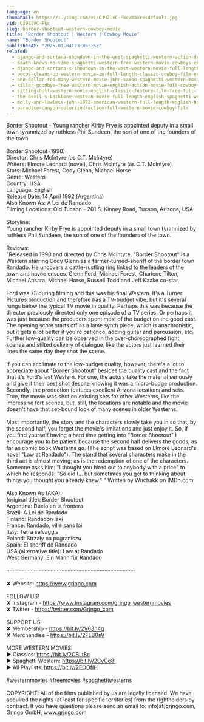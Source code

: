 ```yaml
---
language: en
thumbnail: https://i.ytimg.com/vi/O39ZlvC-Fkc/maxresdefault.jpg
vid: O39ZlvC-Fkc
slug: border-shootout-western-cowboy-movie
title: "Border Shootout | Western | Cowboy Movie"
name: "Border Shootout"
publishedAt: "2025-01-04T23:00:15Z"
related:
  - django-and-sartana-showdown-in-the-west-spaghetti-western-action-drama-english
  - death-knows-no-time-spaghetti-western-free-western-movie-cowboys-english
  - django-and-sartana-s-showdown-in-the-west-western-movie-full-length-movie-free-film
  - pecos-cleans-up-western-movie-in-full-length-classic-cowboy-film-english-free-movie
  - one-dollar-too-many-western-movie-john-saxon-spaghetti-western-movie-cowboy-film-english
  - killer-goodbye-free-western-movie-english-action-movie-full-cowboy-film
  - sitting-bull-western-movie-english-classic-feature-film-free-full-flick-free-western-movies
  - the-devil-s-backbone-western-movie-full-length-english-spaghetti-western-cowboyfilm-watchfree
  - molly-and-lawless-john-1972-american-western-full-length-english-hd-free-full-moves
  - paradise-canyon-colorized-action-full-western-movie-cowboy-film
---
```


Border Shootout - Young rancher Kirby Frye is appointed deputy in a small town tyrannized by ruthless Phil Sundeen, the son of one of the founders of the town. <br />
<br />
Border Shootout (1990)<br />
Director: Chris McIntyre (as C.T. McIntyre)<br />
Writers: Elmore Leonard (novel), Chris McIntyre (as C.T. McIntyre)<br />
Stars: Michael Forest, Cody Glenn, Michael Horse<br />
Genre: Western <br />
Country: USA<br />
Language: English<br />
Release Date: 14 April 1992 (Argentina) <br />
Also Known As: A Lei de Randado<br />
Filming Locations: Old Tucson - 201 S. Kinney Road, Tucson, Arizona, USA <br />
<br />
Storyline:<br />
Young rancher Kirby Frye is appointed deputy in a small town tyrannized by ruthless Phil Sundeen, the son of one of the founders of the town.<br />
<br />
Reviews:<br />
"Released in 1990 and directed by Chris McIntyre, "Border Shootout" is a Western starring Cody Glenn as a farmer-turned-sheriff of the border town Randado. He uncovers a cattle-rustling ring linked to the leaders of the town and havoc ensues. Glenn Ford, Michael Forest, Charlene Tilton, Michael Ansara, Michael Horse, Russell Todd and Jeff Kaake co-star.<br />
<br />
Ford was 73 during filming and this was his final Western. It's a Turner Pictures production and therefore has a TV-budget vibe, but it's several rungs below the typical TV movie in quality. Perhaps this was because the director previously directed only one episode of a TV series. Or perhaps it was just because the producers spent most of the budget on the good cast. The opening score starts off as a lame synth piece, which is anachronistic, but it gets a lot better if you're patience, adding guitar and percussion, etc. Further low-quality can be observed in the over-choreographed fight scenes and stilted delivery of dialogue, like the actors just learned their lines the same day they shot the scene.<br />
<br />
If you can acclimate to the low-budget quality, however, there's a lot to appreciate about "Border Shootout" besides the quality cast and the fact that it's Ford's last Western. For one, the actors take the material seriously and give it their best shot despite knowing it was a micro-budge production. Secondly, the production features excellent Arizona locations and sets. True, the movie was shot on existing sets for other Westerns, like the impressive fort scenes, but, still, the locations are notable and the movie doesn't have that set-bound look of many scenes in older Westerns.<br />
<br />
Most importantly, the story and the characters slowly take you in so that, by the second half, you forget the movie's limitations and just enjoy it. So, if you find yourself having a hard time getting into "Border Shootout" I encourage you to be patient because the second half delivers the goods, as far as comic book Westerns go. (The script was based on Elmore Leonard's novel "Law at Randado"). The stand that several characters make in the third act is almost moving; as is the redemption of one of the characters. Someone asks him: "I thought you hired out to anybody with a price" to which he responds: "So did I... but sometimes you get to thinking about things you thought you already knew." " Written by Wuchakk on IMDb.com.<br />
<br />
Also Known As (AKA):<br />
(original title): Border Shootout<br />
Argentina: Duelo en la frontera<br />
Brazil: A Lei de Randado<br />
Finland: Randadon laki<br />
France: Randado, ville sans loi<br />
Italy: Terra selvaggia<br />
Poland: Strzały na pograniczu<br />
Spain: El sheriff de Randado<br />
USA (alternative title): Law at Randado<br />
West Germany: Ein Mann für Randado<br />
<br />
····················································································<br />
<br />
✘ Website: https://www.grjngo.com<br />
<br />
FOLLOW US!<br />
✘ Instagram - https://www.instagram.com/grjngo_westernmovies<br />
✘ Twitter - https://twitter.com/Grjngo_com<br />
<br />
SUPPORT US!<br />
✘ Membership - https://bit.ly/2V63h4q<br />
✘ Merchandise - https://bit.ly/2FLB0sV<br />
<br />
MORE WESTERN MOVIES! <br />
► Classics: https://bit.ly/2CBLt8c <br />
► Spaghetti Western: https://bit.ly/2CyCe8I <br />
► All Playlists: https://bit.ly/2EOOfIH <br />
<br />
#westernmovies #freemovies #spaghettiwesterns<br />
<br />
COPYRIGHT: All of the films published by us are legally licensed. We have acquired the rights (at least for specific territories) from the rightholders by contract. If you have questions please send an email to: info[at]grjngo.com, Grjngo GmbH, www.grjngo.com.